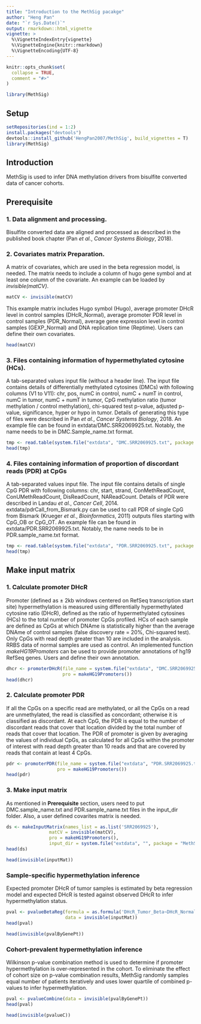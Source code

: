 ```yaml
---
title: "Introduction to the MethSig pacakge"
author: "Heng Pan"
date: "`r Sys.Date()`"
output: rmarkdown::html_vignette
vignette: >
  %\VignetteIndexEntry{vignette}
  %\VignetteEngine{knitr::rmarkdown}
  %\VignetteEncoding{UTF-8}
---
```


```r
knitr::opts_chunk$set(
  collapse = TRUE,
  comment = "#>"
)
```

```r
library(MethSig)
```

## Setup
```r
setRepositories(ind = 1:2)
install.packages("devtools")
devtools::install_github('HengPan2007/MethSig', build_vignettes = T)
library(MethSig)
```

## Introduction
MethSig is used to infer DNA methylation drivers from bisulfite converted data of cancer cohorts.

## Prerequisite

### 1. Data alignment and processing.
Bisulfite converted data are aligned and processed as described in the published book chapter (Pan *et al.*, *Cancer Systems Biology*, 2018).

### 2. Covariates matrix Preparation.
A matrix of covariates, which are used in the beta regression model, is needed. The matrix needs to include a column of hugo gene symbol and at least one column of the covariate. An example can be loaded by *invisible(matCV)*.

```r
matCV <- invisible(matCV)
```
This example matrix includes Hugo symbol (Hugo), average promoter DHcR level in control samples (DHcR_Normal), average promoter PDR level in control samples (PDR_Normal), average gene expression level in control samples (GEXP_Normal) and DNA replication time (Reptime). Users can define their own covariates.

```r
head(matCV)
```

### 3. Files containing information of hypermethylated cytosine (HCs).
A tab-separated values input file (without a header line). The input file contains details of differentially methylated cytosines (DMCs) with following columns (V1 to V11): chr, pos, numC in control, numC + numT in control, numC in tumor, numC + numT in tumor, CpG methylation ratio (tumor methylation / control methylation), chi-squared test p-value, adjusted p-value, significance, hyper or hypo in tumor. Details of generating this type of files were described in Pan *et al.*, *Cancer Systems Biology*, 2018. An example file can be found in extdata/DMC.SRR2069925.txt. Notably, the name needs to be in DMC.Sample_name.txt format.

```r
tmp <- read.table(system.file("extdata", "DMC.SRR2069925.txt", package = "MethSig"), sep='\t')
head(tmp)
```

### 4. Files containing information of proportion of discordant reads (PDR) at CpGs 
A tab-separated values input file. The input file contains details of single CpG PDR with following columns: chr, start, strand, ConMethReadCount, ConUMethReadCount, DisReadCount, NAReadCount. Details of PDR were described in Landau *et al.*, *Cancer Cell*, 2014. extdata/pdrCall_from_Bismark.py can be used to call PDR of single CpG from Bismark (Krueger *et al.*, *Bioinformatics*, 2011) outputs files starting with CpG_OB or CpG_OT. An example file can be found in extdata/PDR.SRR2069925.txt. Notably, the name needs to be in PDR.sample_name.txt format.

```r
tmp <- read.table(system.file("extdata", "PDR.SRR2069925.txt", package = "MethSig"), header=T, sep='\t')
head(tmp)
```

## Make input matrix

### 1. Calculate promoter DHcR
Promoter (defined as ± 2kb windows centered on RefSeq transcription start site) hypermethylation is measured using differentially hypermethylated cytosine ratio (DHcR), defined as the ratio of hypermethylated cytosines (HCs) to the total number of promoter CpGs profiled. HCs of each sample are defined as CpGs at which DNAme is statistically higher than the average DNAme of control samples (false discovery rate = 20%, Chi-squared test). Only CpGs with read depth greater than 10 are included in the analysis. RRBS data of normal samples are used as control. An implemented function *makeHG19Promoters* can be used to provide promoter annotations of hg19 RefSeq genes. Users and define their own annotation.

```r
dhcr <- promoterDHcR(file_name = system.file("extdata", "DMC.SRR2069925.txt", package = "MethSig"),
                     pro = makeHG19Promoters())
head(dhcr)
```

### 2. Calculate promoter PDR
If all the CpGs on a specific read are methylated, or all the CpGs on a read are unmethylated, the read is classified as concordant; otherwise it is classified as discordant. At each CpG, the PDR is equal to the number of discordant reads that cover that location divided by the total number of reads that cover that location. The PDR of promoter is given by averaging the values of individual CpGs, as calculated for all CpGs within the promoter of interest with read depth greater than 10 reads and that are covered by reads that contain at least 4 CpGs.

```r
pdr <- promoterPDR(file_name = system.file("extdata", "PDR.SRR2069925.txt", package = "MethSig"),
                   pro = makeHG19Promoters())
head(pdr)
```

### 3. Make input matrix
As mentioned in **Prerequisite** section, users need to put DMC.sample_name.txt and PDR.sample_name.txt files in the input_dir folder. Also, a user defined covarites matrix is needed.
```r
ds <- makeInputMatrix(names_list = as.list('SRR2069925'),
                matCV = invisible(matCV),
                pro = makeHG19Promoters(),
                input_dir = system.file("extdata", "", package = "MethSig"))
head(ds)
```
```r
head(invisible(inputMat))
```
### Sample-specific hypermethylation inference
Expected promoter DHcR of tumor samples is estimated by beta regression model and expected DHcR is tested against observed DHcR to infer hypermethylation status.
```r
pval <- pvalueBetaReg(formula = as.formula('DHcR_Tumor_Beta~DHcR_Normal+PDR_Normal+GEXP_Normal+Reptime+PDR_Tumor+Depth_Tumor+CpGs_Tumor'),
                      data = invisible(inputMat))
head(pval)
```
```r
head(invisible(pvalByGenePt))
```

### Cohort-prevalent hypermethylation inference
Wilkinson p-value combination method is used to determine if promoter hypermethylation is over-represented in the cohort. To eliminate the effect of cohort size on p-value combination results, MethSig randomly samples equal number of patients iteratively and uses lower quartile of combined p-values to infer hypermethylation.
```r
pval <- pvalueCombine(data = invisible(pvalByGenePt))
head(pval)
```
```r
head(invisible(pvalueC))
```
